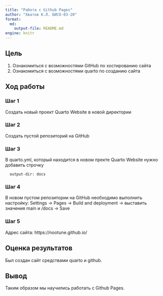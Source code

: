 ---
title: "Работа с Github Pages"
author: "Хватов К.Л. БИСО-03-20"
format:   
  md:
    output-file: README.md
engine: knitr
---

## Цель

1.  Ознакомиться с возможностями GitHub по хостированию сайта
2.  Ознакомиться с возможностями quarto по созданию сайта

## Ход работы

### Шаг 1

Создать новый проект Quarto Website в новой директории

### Шаг 2

Создать пустой репозиторий на GitHub

### Шаг 3

В quarto.yml, который находится в новом пректе Quarto Website нужно добавить строчку

```         
  output-dir: docs 
```

### Шаг 4

В новом пустом репозитории на GitHub необходимо выполнить настройку: Settings -\> Pages -\> Build and deployment -\> выставить значения main и /docs -\> Save

### Шаг 5

Адрес сайта: https://nootune.github.io/

## Оценка результатов

Был создан сайт средствами quarto и github.

## Вывод

Таким образом мы научились работать с Github Pages.

